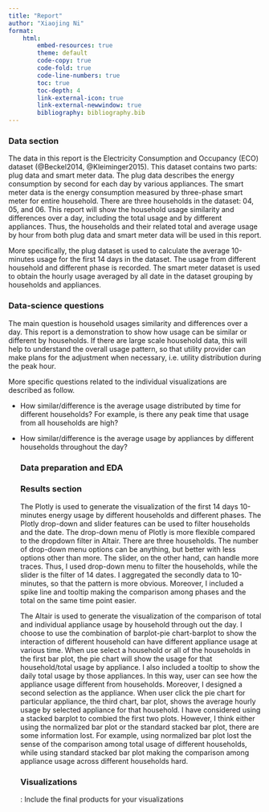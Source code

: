 ```yaml
---
title: "Report"
author: "Xiaojing Ni"
format:
    html:
        embed-resources: true
        theme: default
        code-copy: true
        code-fold: true
        code-line-numbers: true
        toc: true
        toc-depth: 4
        link-external-icon: true
        link-external-newwindow: true
        bibliography: bibliography.bib
---
```

### Data section

The data in this report is the Electricity Consumption and Occupancy (ECO) dataset (@Beckel2014, @Kleiminger2015). This dataset contains two parts: plug data and smart meter data. The plug data describes the energy consumption by second for each day by various appliances. The smart meter data is the energy consumption measured by three-phase smart meter for entire household. There are three households in the dataset: 04, 05, and 06. This report will show the household usage similarity and differences over a day, including the total usage and by different appliances. Thus, the households and their related total and average usage by hour from both plug data and smart meter data will be used in this report. 

More specifically, the plug dataset is used to calculate the average 10-minutes usage for the first 14 days in the dataset. The usage from different household and different phase is recorded. The smart meter dataset is used to obtain the hourly usage averaged by all date in the dataset grouping by households and appliances. 

### Data-science questions

The main question is household usages similarity and differences over a day. This report is a demonstration to show how usage can be similar or different by households. If there are large scale household data, this will help to understand the overall usage pattern, so that utility provider can make plans for the adjustment when necessary, i.e. utility distribution during the peak hour. 

More specific questions related to the individual visualizations are described as follow. 
<ul>
<li> How similar/difference is the average usage distributed by time for different households? For example, is there any peak time that usage from all households are high? 
<li> How similar/difference is the average usage by appliances by different households throughout the day? 

### Data preparation and EDA

### Results section

The Plotly is used to generate the visualization of the first 14 days 10-minutes energy usage by different households and different phases. The Plotly drop-down and slider features can be used to filter households and the date. The drop-down menu of Plotly is more flexible compared to the dropdown filter in Altair. There are three households. The number of drop-down menu options can be anything, but better with less options other than more. The slider, on the other hand, can handle more traces. Thus, I used drop-down menu to filter the households, while the slider is the filter of 14 dates. I aggregated the secondly data to 10-minutes, so that the pattern is more obvious. Moreover, I included a spike line and tooltip making the comparison among phases and the total on the same time point easier. 

The Altair is used to generate the visualization of the comparison of total and individual appliance usage by household through out the day. I choose to use the combination of barplot-pie chart-barplot to show the interaction of different household can have different appliance usage at various time. When use select a household or all of the households in the first bar plot, the pie chart will show the  usage for that household/total usage by appliance. I also included a tooltip to show the daily total usage by those appliances. In this way, user can see how the appliance usage different from households. Moreover, I designed a second selection as the appliance. When user click the pie chart for particular appliance, the third chart, bar plot, shows the average hourly usage by selected appliance for that household. I have considered using a stacked barplot to combied the first two plots. However, I think either using the normalized bar plot or the standard stacked bar plot, there are some information lost. For example,  using normalized bar plot lost the sense of the comparison among total usage of different households, while using standard stacked bar plot making the comparison among appliance usage across different households hard. 


### Visualizations
: Include the final products for your visualizations
